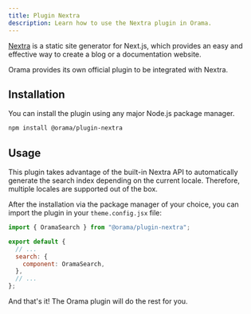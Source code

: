 ```yaml
---
title: Plugin Nextra
description: Learn how to use the Nextra plugin in Orama.
---
```


[Nextra](https://nextra.site) is a static site generator for Next.js, which provides an easy and effective way to create a blog or a documentation website.

Orama provides its own official plugin to be integrated with Nextra.

## Installation

You can install the plugin using any major Node.js package manager.

```bash
npm install @orama/plugin-nextra
```

## Usage

This plugin takes advantage of the built-in Nextra API to automatically generate the search index depending on the current locale. Therefore, multiple locales are supported out of the box.

After the installation via the package manager of your choice, you can import the plugin in your `theme.config.jsx` file:

```js
import { OramaSearch } from "@orama/plugin-nextra";

export default {
  // ...
  search: {
    component: OramaSearch,
  },
  // ...
};
```

And that's it! The Orama plugin will do the rest for you.
